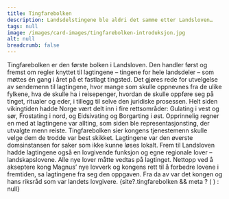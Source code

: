 ```yaml
---
title: Tingfarebolken
description: Landsdelstingene ble aldri det samme etter Landsloven…
tags: null
image: /images/card-images/tingfarebolken-introduksjon.jpg
alt: null
breadcrumb: false
---
```



<SitatHero 
    title='Tingfarebolken' 
    ingress='«Hvis noen ikke får retten sin hjemme i bygdene eller hos lagmannen, da skal saksøkeren stevne til lagtinget den han ikke får rett av.»'  
    footer='Tingfarebolken, kapittel 10'
/>

<Spacer height={6}/>

<Container stil="firstletter text-left text-xl" columns={2} margin={10}>
    Tingfarebolken er den første bolken i Landsloven. Den handler først og fremst om regler knyttet til lagtingene – tingene for hele landsdeler – som møttes én gang i året på et fastlagt tingsted. Det gjøres rede for utvelgelse av sendemenn til lagtingene, hvor mange som skulle oppnevnes fra de ulike fylkene, hva de skulle ha i reisepenger, hvordan de skulle oppføre seg på tinget, ritualer og eder, i tillegg til selve den juridiske prosessen. Helt siden vikingtiden hadde Norge vært delt inn i fire rettsområder: Gulating i vest og sør, Frostating i nord, og Eidsivating og Borgarting i øst. Opprinnelig regner en med at lagtingene var allting, som siden ble representasjonsting, der utvalgte menn reiste. Tingfarebolken sier kongens tjenestemenn skulle velge dem de trodde var best skikket. Lagtingene var den øverste domsinstansen for saker som ikke kunne løses lokalt. Frem til Landsloven hadde lagtingene også en lovgivende funksjon og egne regionale lover – landskapslovene. Alle nye lover måtte vedtas på lagtinget. Nettopp ved å akseptere kong Magnus’ nye lovverk og kongens rett til å forbedre lovene i fremtiden, sa lagtingene fra seg den oppgaven. Fra da av var det kongen og hans riksråd som var landets lovgivere.
  </Container>

<Container>
    {site?.tingfarebolken && meta ? (
    <SubTextsCards items={site.tingfarebolken} meta={meta}  />
  ) : null}
</Container>


<Spacer height={10}/>



